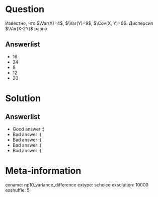 Question
========

Известно, что $\Var(X)=4$, $\Var(Y)=9$, $\Cov(X, Y)=6$. Дисперсия $\Var(X-2Y)$ равна

Answerlist
----------
*  $16$
*  $24$ 
*  $8$ 
*  $12$ 
*  $20$ 

Solution
========

Answerlist
----------
*  Good answer :)
*  Bad answer :(
*  Bad answer :(
*  Bad answer :(
*  Bad answer :(

Meta-information
================
exname: np10_variance_difference
extype: schoice
exsolution: 10000
exshuffle: 5
